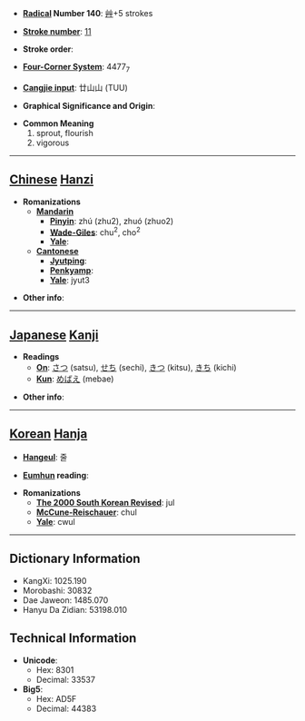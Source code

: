 * '''[[Wiktionary:Chinese radical index| Radical]] Number 140''': [[Wiktionary:Chinese radical index 艸|艸]]+5 strokes

* '''[[Wiktionary:Chinese total strokes index|Stroke number]]''': [[Wiktionary:Chinese total strokes index 11|11]]

* '''Stroke order''': 

* '''[[Wiktionary:Chinese four corner index|Four-Corner System]]''': 4477<sub>7</sub>

* '''[[Wiktionary:Chinese Cangjie index|Cangjie input]]''': 廿山山 (TUU)

* '''Graphical Significance and Origin''': 

* '''Common Meaning'''
*#sprout, flourish
*# vigorous


----

== [[Chinese]] [[Hanzi]] ==

* '''Romanizations'''
** '''[[Mandarin]]'''
*** '''[[Pinyin]]''': zhú (zhu2), zhuó (zhuo2)
*** '''[[Wade-Giles]]''': chu<sup>2</sup>, cho<sup>2</sup>
*** '''[[Yale]]''': 
** '''[[Cantonese]]'''
*** '''[[Jyutping]]''':
*** '''[[Penkyamp]]''': 
*** '''[[Yale]]''': jyut3

* '''Other info''': 

----

== [[Japanese]] [[Kanji]] ==

* '''Readings'''
** '''[[On]]''': [[さつ]] (satsu), [[せち]] (sechi), [[きつ]] (kitsu), [[きち]] (kichi)
** '''[[Kun]]''': [[めばえ]] (mebae)

* '''Other info''':  

----

== [[Korean]] [[Hanja]] ==

* '''[[Hangeul]]''': 줄

* '''[[Eumhun]] reading''': 

* '''Romanizations'''
** '''[[The 2000 South Korean Revised Romanization|The 2000 South Korean Revised]]''': jul
** '''[[McCune-Reischauer]]''': chul
** '''[[Yale]]''': cwul

----

== Dictionary Information ==

* KangXi: 1025.190
* Morobashi: 30832
* Dae Jaweon: 1485.070
* Hanyu Da Zidian: 53198.010

== Technical Information ==

* '''Unicode''':
** Hex: 8301
** Decimal: 33537
* '''Big5''':
** Hex: AD5F
** Decimal: 44383